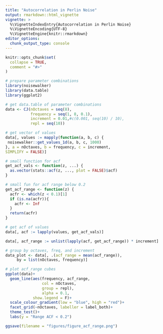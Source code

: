 ```yaml
---
title: "Autocorrelation in Perlin Noise"
output: rmarkdown::html_vignette
vignette: >
  %\VignetteIndexEntry{Autocorrelation in Perlin Noise}
  %\VignetteEncoding{UTF-8}
  %\VignetteEngine{knitr::rmarkdown}
editor_options: 
  chunk_output_type: console
---
```


```r
knitr::opts_chunk$set(
  collapse = TRUE,
  comment = "#>"
)
```

```r
# prepare parameter combinations
library(noisewalker)
library(data.table)
library(ggplot2)

# get data.table of parameter combinations
data <- CJ(nOctaves = seq(8), 
           frequency = seq(1, 8, 0.1), 
           increment = 0.01,#c(0.001, seq(10) / 10), 
           repl = seq(10))
```

```r
# get vector of values
data[, values := mapply(function(a, b, c) {
 noisewalker::get_values_1d(a, b, c, 1000) 
}, a = nOctaves, b = frequency, c = increment,
SIMPLIFY = FALSE)]
```

```r
# small function for acf
get_acf_vals <- function(z, ...) {
  as.vector(stats::acf(z, ..., plot = FALSE)$acf)
}

# small fun for acf range below 0.2
get_acf_range <- function(z) {
  acfr <- which(z < 0.1)[1]
  if (is.na(acfr)){
    acfr <- Inf
  }
  return(acfr)
}
```

```r
# get acf of values
data[, acf := lapply(values, get_acf_vals)]

data[, acf_range := unlist(lapply(acf, get_acf_range)) * increment]

# group by octaves, freq, and increment
data_plot <- data[, .(acf_range = mean(acf_range)),
     by = list(nOctaves, frequency)]
```

```r
# plot acf_range cubes
ggplot(data)+
  geom_line(aes(frequency, acf_range,
                col = nOctaves,
                group = repl),
                alpha = 0.1,
            show.legend = F)+
  scale_colour_gradient(low = "blue", high = "red")+
  facet_grid(~nOctaves, labeller = label_both)+
  theme_test()+
  labs(y = "Range ACF < 0.2")

ggsave(filename = "figures/figure_acf_range.png")
```

